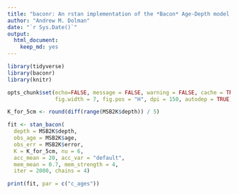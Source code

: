 ```yaml
---
title: "baconr: An rstan implementation of the *Bacon* Age-Depth model of Blaauw and Christen (2011)."
author: "Andrew M. Dolman"
date: "`r Sys.Date()`"
output: 
  html_document: 
    keep_md: yes
---
```


```r
library(tidyverse)
library(baconr)
library(knitr)

opts_chunk$set(echo=FALSE, message = FALSE, warning = FALSE, cache = TRUE,
               fig.width = 7, fig.pos = "H", dpi = 150, autodep = TRUE)
```

```r
K_for_5cm <- round(diff(range(MSB2K$depth)) / 5)

fit <- stan_bacon(
  depth = MSB2K$depth, 
  obs_age = MSB2K$age, 
  obs_err = MSB2K$error,
  K = K_for_5cm, nu = 6,
  acc_mean = 20, acc_var = "default",
  mem_mean = 0.7, mem_strength = 4,
  iter = 2000, chains = 4)
```

```r
print(fit, par = c("c_ages"))
```

